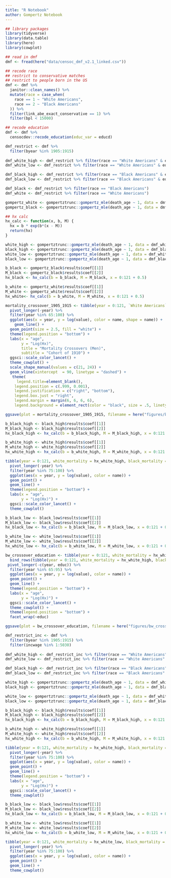 ```yaml
---
title: "R Notebook"
author: Gompertz Notebook
---
```


```r
## library packages 
library(tidyverse)
library(data.table)
library(here)
library(cowplot)

## read in dmf 
dmf <- fread(here("data/censoc_dmf_v2.1_linked.csv"))

## recode race 
## restrict to conservative matches 
## restrict to people born in the US 
dmf <- dmf %>%
  janitor::clean_names() %>%
  mutate(race = case_when(
    race == 1 ~ "White Americans",
    race == 2 ~ "Black Americans"
  )) %>%
  filter(link_abe_exact_conservative == 1) %>%
  filter(bpl < 15000)

## recode education
dmf <- dmf %>%
  censocdev::recode_education(educ_var = educd) 
```



```r
dmf_restrict <- dmf %>% 
  filter(byear %in% 1905:1915)
  
dmf_white_high <- dmf_restrict %>% filter(race == "White Americans" & educ_yrs >= 10)
dmf_white_low <- dmf_restrict %>% filter(race == "White Americans" & educ_yrs  < 10)

dmf_black_high <- dmf_restrict %>% filter(race == "Black Americans" & educ_yrs >= 6)
dmf_black_low <- dmf_restrict %>% filter(race == "Black Americans" & educ_yrs < 6)

dmf_black <- dmf_restrict %>% filter(race == "Black Americans")
dmf_white <- dmf_restrict %>% filter(race == "White Americans")
```


```r
gompertz_white <- gompertztrunc::gompertz_mle(death_age ~ 1, data = dmf_white, weight = weight) 
gompertz_black <- gompertztrunc::gompertz_mle(death_age ~ 1, data = dmf_black, weight = weight)
```


```r
## hx calc
hx_calc <- function(x, b, M) {
  hx = b * exp(b*(x - M))
  return(hx)
}

white_high <- gompertztrunc::gompertz_mle(death_age ~ 1, data = dmf_white_high, weight = weight) 
black_high <- gompertztrunc::gompertz_mle(death_age ~ 1, data = dmf_black_high, weight = weight)
white_low <- gompertztrunc::gompertz_mle(death_age ~ 1, data = dmf_white_low, weight = weight)
black_low <- gompertztrunc::gompertz_mle(death_age ~ 1, data = dmf_black_low, weight = weight)
```

```r
b_black <- gompertz_black$results$coef[[1]]
M_black <- gompertz_black$results$coef[[2]]
hx_black <- hx_calc(b = b_black, M = M_black, x = 0:121 + 0.5)

b_white <- gompertz_white$results$coef[[1]]
M_white <- gompertz_white$results$coef[[2]]
hx_white<- hx_calc(b = b_white, M = M_white, x = 0:121 + 0.5)

mortality_crossover_1905_1915 <- tibble(year = 0:121, `White Americans` = hx_white, `Black Americans` = hx_black) %>% 
  pivot_longer(-year) %>% 
  filter(year %in% 65:100) %>% 
  ggplot(aes(x = year, y = log(value), color = name, shape = name)) + 
    geom_line() + 
  geom_point(size = 2.5, fill = "white") + 
  theme(legend.position = "bottom") + 
  labs(x = "age",
       y = "Log(Hx)",
       title = "Mortality Crossovers (Men)",
       subtitle = "Cohort of 1910") +
  ggsci::scale_color_lancet() + 
  theme_cowplot() + 
  scale_shape_manual(values = c(21, 24)) + 
  geom_vline(xintercept  = 90, linetype = "dashed") + 
   theme(
     legend.title=element_blank(),
    legend.position = c(.999, 0.001),
    legend.justification = c("right", "bottom"),
    legend.box.just = "right",
    legend.margin = margin(6, 6, 6, 6),
    legend.background = element_rect(color = "black", size = .5, linetype = "solid"))

ggsave(plot = mortality_crossover_1905_1915, filename = here("figures/bw_crossover_1905_1915.png"), width = 7, height = 5)
```

```r
b_black_high <- black_high$results$coef[[1]]
M_black_high <- black_high$results$coef[[2]]
hx_black_high <- hx_calc(b = b_black_high, M = M_black_high, x = 0:121 + 0.5)

b_white_high <- white_high$results$coef[[1]]
M_white_high <- white_high$results$coef[[2]]
hx_white_high <- hx_calc(b = b_white_high, M = M_white_high, x = 0:121 + 0.5)

tibble(year = 0:121, white_mortality = hx_white_high, black_mortality = hx_black_high) %>% 
  pivot_longer(-year) %>% 
  filter(year %in% 75:100) %>% 
  ggplot(aes(x = year, y = log(value), color = name)) + 
  geom_point() + 
  geom_line() + 
  theme(legend.position = "bottom") + 
  labs(x = "age",
       y = "Log(Hx)") + 
  ggsci::scale_color_lancet() + 
  theme_cowplot() 

b_black_low <- black_low$results$coef[[1]]
M_black_low <- black_low$results$coef[[2]]
hx_black_low <- hx_calc(b = b_black_low, M = M_black_low, x = 0:121 + 0.5)

b_white_low <- white_low$results$coef[[1]]
M_white_low <- white_low$results$coef[[2]]
hx_white_low <- hx_calc(b = b_white_low, M = M_white_low, x = 0:121 + 0.5)

bw_crossover_education <- tibble(year = 0:121, white_mortality = hx_white_low, black_mortality = hx_black_low, educ = "No HS") %>% 
  bind_rows(tibble(year = 0:121, white_mortality = hx_white_high, black_mortality = hx_black_high, educ = "HS")) %>% 
 pivot_longer(-c(year, educ)) %>% 
  filter(year %in% 65:95) %>% 
  ggplot(aes(x = year, y = log(value), color = name)) + 
  geom_point() + 
  geom_line() + 
  theme(legend.position = "bottom") + 
  labs(x = "age",
       y = "Log(Hx)") + 
  ggsci::scale_color_lancet() + 
  theme_cowplot() + 
  theme(legend.position = "bottom") + 
  facet_wrap(~educ)

ggsave(plot = bw_crossover_education, filename = here("figures/bw_crossover_1910_educ.png"), width = 12, height = 5)
```


```r
dmf_restrict_inc <- dmf %>% 
  filter(byear %in% 1905:1915) %>% 
  filter(incwage %in% 1:5030)
  
dmf_white_high <- dmf_restrict_inc %>% filter(race == "White Americans" & incwage >= 470)
dmf_white_low <- dmf_restrict_inc %>% filter(race == "White Americans" & incwage < 470)

dmf_black_high <- dmf_restrict_inc %>% filter(race == "Black Americans" & incwage >= 470)
dmf_black_low <- dmf_restrict_inc %>% filter(race == "Black Americans" & incwage < 470)
```

```r
white_high <- gompertztrunc::gompertz_mle(death_age ~ 1, data = dmf_white_high) 
black_high <- gompertztrunc::gompertz_mle(death_age ~ 1, data = dmf_black_high)

white_low <- gompertztrunc::gompertz_mle(death_age ~ 1, data = dmf_white_low)
black_low <- gompertztrunc::gompertz_mle(death_age ~ 1, data = dmf_black_low)

b_black_high <- black_high$results$coef[[1]]
M_black_high <- black_high$results$coef[[2]]
hx_black_high <- hx_calc(b = b_black_high, M = M_black_high, x = 0:121 + 0.5)

b_white_high <- white_high$results$coef[[1]]
M_white_high <- white_high$results$coef[[2]]
hx_white_high <- hx_calc(b = b_white_high, M = M_white_high, x = 0:121 + 0.5)

tibble(year = 0:121, white_mortality = hx_white_high, black_mortality = hx_black_high) %>% 
  pivot_longer(-year) %>% 
  filter(year %in% 75:100) %>% 
  ggplot(aes(x = year, y = log(value), color = name)) + 
  geom_point() + 
  geom_line() + 
  theme(legend.position = "bottom") + 
  labs(x = "age",
       y = "Log(Hx)") + 
  ggsci::scale_color_lancet() + 
  theme_cowplot() 

b_black_low <- black_low$results$coef[[1]]
M_black_low <- black_low$results$coef[[2]]
hx_black_low <- hx_calc(b = b_black_low, M = M_black_low, x = 0:121 + 0.5)

b_white_low <- white_low$results$coef[[1]]
M_white_low <- white_low$results$coef[[2]]
hx_white_low <- hx_calc(b = b_white_low, M = M_white_low, x = 0:121 + 0.5)

tibble(year = 0:121, white_mortality = hx_white_low, black_mortality = hx_black_low) %>% 
  pivot_longer(-year) %>% 
  filter(year %in% 75:100) %>% 
  ggplot(aes(x = year, y = log(value), color = name)) + 
  geom_point() + 
  geom_line() + 
  theme_cowplot() 
```

